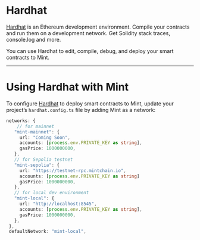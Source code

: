 # Hardhat

[Hardhat](https://hardhat.org/) is an Ethereum development environment. Compile your contracts and run them on a development network. Get Solidity stack traces, console.log and more.

You can use Hardhat to edit, compile, debug, and deploy your smart contracts to Mint.

---

# Using Hardhat with Mint

To configure [Hardhat](https://hardhat.org/) to deploy smart contracts to Mint, update your project’s `hardhat.config.ts` file by adding Mint as a network:

```typescript
networks: {
    // for mainnet
   "mint-mainnet": {
     url: "Coming Soon",
     accounts: [process.env.PRIVATE_KEY as string],
     gasPrice: 1000000000,
   },
   // for Sepolia testnet
   "mint-sepolia": {
     url: "https://testnet-rpc.mintchain.io",
     accounts: [process.env.PRIVATE_KEY as string]
     gasPrice: 1000000000,
   },
   // for local dev environment
   "mint-local": {
     url: "http://localhost:8545",
     accounts: [process.env.PRIVATE_KEY as string],
     gasPrice: 1000000000,
   },
 },
 defaultNetwork: "mint-local",
```
